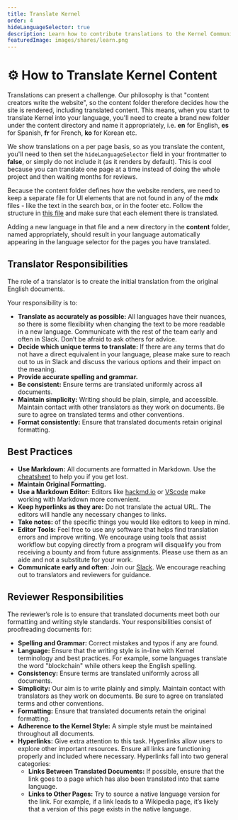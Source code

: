 ```yaml
---
title: Translate Kernel
order: 4
hideLanguageSelector: true
description: Learn how to contribute translations to the Kernel Community website.
featuredImage: images/shares/learn.png
---
```


# ⚙️ How to Translate Kernel Content

Translations can present a challenge. Our philosophy is that "content creators write the website", so the content folder therefore decides how the site is rendered, including translated content. This means, when you start to translate Kernel into your language, you'll need to create a brand new folder under the content directory and name it appropriately, i.e. **en** for English, **es** for Spanish, **fr** for French, **ko** for Korean etc.

We show translations on a per page basis, so as you translate the content, you'll need to then set the `hideLanguageSelector` field in your frontmatter to **false**, or simply do not include it (as it renders by default). This is cool because you can translate one page at a time instead of doing the whole project and then waiting months for reviews.

Because the content folder defines how the website renders, we need to keep a separate file for UI elements that are not found in any of the **mdx** files - like the text in the search box, or in the footer etc. Follow the structure in [this file](https://github.com/kernel-community/kernel-v2/blob/r2d/content/en/UI.json) and make sure that each element there is translated. 

Adding a new language in that file and a new directory in the **content** folder, named appropriately, should result in your language automatically appearing in the language selector for the pages you have translated.

## Translator Responsibilities

The role of a translator is to create the initial translation from the original English documents.

Your responsibility is to:

- **Translate as accurately as possible:** All languages have their nuances, so there is some flexibility when changing the text to be more readable in a new language. Communicate with the rest of the team early and often in Slack. Don’t be afraid to ask others for advice.
- **Decide which unique terms to translate:** If there are any terms that do not have a direct equivalent in your language, please make sure to reach out to us in Slack and discuss the various options and their impact on the meaning.
- **Provide accurate spelling and grammar.**
- **Be consistent:** Ensure terms are translated uniformly across all documents.
- **Maintain simplicity:** Writing should be plain, simple, and accessible. Maintain contact with other translators as they work on documents. Be sure to agree on translated terms and other conventions.
- **Format consistently:** Ensure that translated documents retain original formatting.

## Best Practices

- **Use Markdown:** All documents are formatted in Markdown. Use the [cheatsheet](/guiding/recipes) to help you if you get lost.
- **Maintain Original Formatting.**
- **Use a Markdown Editor:** Editors like [hackmd.io](https://hackmd.io/) or [VScode](https://code.visualstudio.com/) make working with Markdown more convenient.
- **Keep hyperlinks as they are:** Do not translate the actual URL. The editors will handle any necessary changes to links.
- **Take notes:** of the specific things you would like editors to keep in mind.
- **Editor Tools:** Feel free to use any software that helps find translation errors and improve writing. We encourage using tools that assist workflow but copying directly from a program will disqualify you from receiving a bounty and from future assignments. Please use them as an aide and not a substitute for your work.
- **Communicate early and often**: Join our [Slack](https://kernel-community.slack.com). We encourage reaching out to translators and reviewers for guidance.

## Reviewer Responsibilities

The reviewer’s role is to ensure that translated documents meet both our formatting and writing style standards. Your responsibilities consist of proofreading documents for:

- **Spelling and Grammar:** Correct mistakes and typos if any are found.
- **Language:** Ensure that the writing style is in-line with Kernel terminology and best practices. For example, some languages translate the word "blockchain" while others keep the English spelling.
- **Consistency:** Ensure terms are translated uniformly across all documents.
- **Simplicity:** Our aim is to write plainly and simply. Maintain contact with translators as they work on documents. Be sure to agree on translated terms and other conventions.
- **Formatting:** Ensure that translated documents retain the original formatting.
- **Adherence to the Kernel Style:** A simple style must be maintained throughout all documents.
- **Hyperlinks:** Give extra attention to this task. Hyperlinks allow users to explore other important resources. Ensure all links are functioning properly and included where necessary. Hyperlinks fall into two general categories:
    - **Links Between Translated Documents:** If possible, ensure that the link goes to a page which has also been translated into that same language.
    - **Links to Other Pages:** Try to source a native language version for the link. For example, if a link leads to a Wikipedia page, it’s likely that a version of this page exists in the native language.